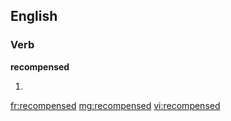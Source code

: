 ==English==

===Verb===
'''recompensed'''

# {{past of|recompense}}

[[fr:recompensed]]
[[mg:recompensed]]
[[vi:recompensed]]